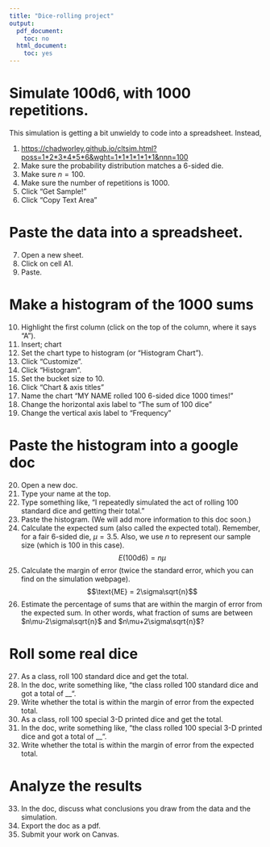 ```yaml
---
title: "Dice-rolling project"
output:
  pdf_document:
    toc: no
  html_document:
    toc: yes
---
```


# Simulate 100d6, with 1000 repetitions.

This simulation is getting a bit unwieldy to code into a spreadsheet. Instead, 

1. [https://chadworley.github.io/cltsim.html?poss=1\*2\*3\*4\*5\*6&wght=1\*1\*1\*1\*1\*1&nnn=100](https://chadworley.github.io/cltsim.html?poss=1*2*3*4*5*6&wght=1*1*1*1*1*1&nnn=100&nreps=1000){target="_blank"}
2. Make sure the probability distribution matches a 6-sided die.
3. Make sure $n=100$.
4. Make sure the number of repetitions is 1000.
5. Click "Get Sample!"
6. Click "Copy Text Area"

# Paste the data into a spreadsheet.

7. Open a new sheet.
8. Click on cell A1.
9. Paste.

# Make a histogram of the 1000 sums

10. Highlight the first column (click on the top of the column, where it says "A").
11. Insert; chart
12. Set the chart type to histogram (or "Histogram Chart").
13. Click "Customize".
14. Click "Histogram".
15. Set the bucket size to 10.
16. Click "Chart & axis titles"
17. Name the chart "MY NAME rolled 100 6-sided dice 1000 times!"
18. Change the horizontal axis label to "The sum of 100 dice"
19. Change the vertical axis label to "Frequency"

# Paste the histogram into a google doc

20. Open a new doc.
21. Type your name at the top.
22. Type something like, "I repeatedly simulated the act of rolling 100 standard dice and getting their total."
23. Paste the histogram. (We will add more information to this doc soon.)
24. Calculate the expected sum (also called the expected total). Remember, for a fair 6-sided die, $\mu=3.5$. Also, we use $n$ to represent our sample size (which is 100 in this case).
$$E(100\text{d}6) = n\mu$$
25. Calculate the margin of error (twice the standard error, which you can find on the simulation webpage). 
$$\text{ME} = 2\sigma\sqrt{n}$$
26. Estimate the percentage of sums that are within the margin of error from the expected sum. In other words, what fraction of sums are between $n\mu-2\sigma\sqrt{n}$ and $n\mu+2\sigma\sqrt{n}$?

# Roll some real dice

27. As a class, roll 100 standard dice and get the total.
28. In the doc, write something like, "the class rolled 100 standard dice and got a total of __".
29. Write whether the total is within the margin of error from the expected total.
30. As a class, roll 100 special 3-D printed dice and get the total.
31. In the doc, write something like, "the class rolled 100 special 3-D printed dice and got a total of __".
32. Write whether the total is within the margin of error from the expected total.

# Analyze the results

33. In the doc, discuss what conclusions you draw from the data and the simulation.
34. Export the doc as a pdf.
35. Submit your work on Canvas.


